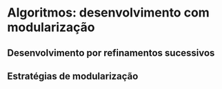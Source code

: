 # Algoritmos: desenvolvimento com modularização

## Desenvolvimento por refinamentos sucessivos

## Estratégias de modularização
